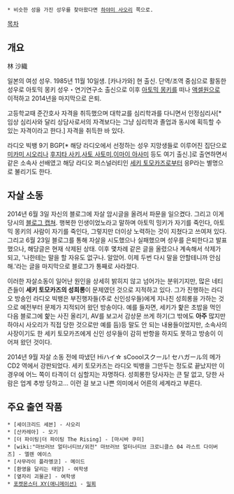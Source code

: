  * 비슷한 성을 가진 성우를 찾아왔다면 [[하야미 사오리]] 쪽으로.

[[목차]]
== 개요 ==
林 沙織

일본의 여성 성우. 1985년 11월 10일생. [카나가와] 현 출신. 단역/조역 중심으로 활동한 성우로 아토믹 몽키 성우・연기연구소 출신으로 이후 [[아토믹 몽키]]를 떠나 [[액셀원]]으로 이적하고 2014년을 마지막으로 은퇴.

고등학교때 준간호사 자격을 취득했으며 대학교를 심리학과를 다니면서 인정심리사[* 임상 심리사와 달리 상담사로서의 자격보다는 그냥 심리학과 졸업과 동시에 획득할 수 있는 자격이라고 한다.] 자격을 취득한 바 있다.

라디오 빅뱅 9기 BGP[* 해당 라디오에서 선정하는 성우 지망생들로 이루어진 집단으로 [[미카미 시오리]]나 [[후지타 사키]],[[사토 사토미]],[[이마이 아사미]] 등도 여기 출신.]로 출연하면서 같은 소속사 선배였고 해당 라디오 퍼스널러티인 [[세키 토모카즈]]로부터 응P라는 별명으로 불리기도 한다.

== 자살 소동 ==
2014년 6월 3일 자신의 블로그에 자살 암시글을 올려서 파문을 일으켰다. 그리고 이게 당시의 [[http://livedoor.4.blogimg.jp/onecall_dazeee/imgs/1/2/1249814f.png|블로그 캡쳐]]. 행복한 인생이었노라고 말하며 아토믹 밍키가 자기를 죽인다, 아토믹 몽키의 사람이 자기를 죽인다, 그렇지만 더이상 노력하는 것이 지쳤다고 쓰여져 있다. 그리고 6월 23일 블로그를 통해 자살을 시도했으나 실패했으며 성우를 은퇴한다고 발표했으나, 해당글은 현재 삭제된 상태. 이후 몇차례 같은 글을 올렸으나 계속해서 삭제가 되고, '나한테는 말을 할 자유도 없구나. 알았어. 이제 두번 다시 말을 안할테니까 안심해.'라는 글을 마지막으로 블로그가 통째로 사라졌다. 

이러한 자살소동이 일어난 원인을 상세히 밝히지 않고 넘어가는 분위기지만, 많은 네티즌들이 '''세키 토모카즈의 성희롱'''이 문제였던 것으로 지적하고 있다. 그가 진행하는 라디오 방송인 라디오 빅뱅은 부진행자들(주로 신인성우들)에게 지나친 성희롱을 가하는 것으로 예전부터 문제가 지적되어 왔던 방송이다. 예를 들자면, 세키가 핥은 초밥을 먹인 다음 블로그에 핥는 사진 올리기, AV를 보고서 감상문 쓰게 하기(그 밖에도 '''아주''' 많지만 하야시 사오리가 직접 당한 것으로만 예를 듬)등 말도 안 되는 내용들이었지만, 소속사의 사장이기도 한 세키 토모카즈에게 신인 성우들이 감히 반항을 하지도 못하고 방송이 이어져 왔던 것이다.

2014년 9월 자살 소동 전에 따냈던 Hiハイ☆ sCooolスクール! セハガール의 메가CD2 역에서 강판되었다. 세키 토모카즈는 라디오 빅뱅을 그만두는 정도로 끝났지만 이 경우에 어느 쪽이 타격이 더 심할지는 자명하다. 성희롱한 당사자는 큰 탈 없고, 당한 사람은 업계 추방 당하고... 이런 걸 보고 나쁜 의미에서 어른의 세계라고 부른다.

== 주요 출연 작품 ==
 * [세이크리드 세븐] - 사오리
 * [산카레아] - 모기
 * [더 파이팅|더 파이팅 The Rising] - [마시바 쿠미]
 * [wiki:"마브러브 얼터너티브/외전" 마브러브 얼터너티브 크로니클스 04 라스트 다이버즈] - 엘렌 에이스
 * [사무라이 플라멩코] - 메이드
 * [환영을 달리는 태양] - 여학생
 * [옆자리 괴물군] - 여학생
 * [[포켓몬스터 XY(애니메이션)]] - [[밀푀]]
